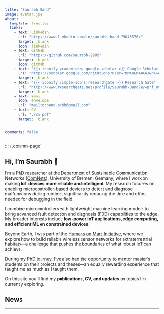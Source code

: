 ```yaml
---
title: "Saurabh Band"
image: avatar.jpg
about:
  template: trestles
  links:
    - text: LinkedIn
      url: "https://www.linkedin.com/in/saurabh-band-29045576/"
      target: _blank
      icon: linkedin
    - text: GitHub
      url: "https://github.com/saurabh-2905"
      target: _blank
      icon: github
    - text: "{{< iconify academicons google-scholar >}} Google Scholar"
      url: "https://scholar.google.com/citations?user=7bMtWGMAAAAJ&hl=en"
      target: _blank
    - text: "{{< iconify simple-icons researchgate >}} Research Gate"
      url: "https://www.researchgate.net/profile/Saurabh-Band?ev=prf_overview"
      target: _blank
    - text: Email
      icon: envelope
      url: "mailto:band.srbh@gmail.com"
    - text: CV
      url: "./cv.pdf"
      target: _blank


comments: false
---
```



::: {.column-page}

<!-- ## Bio  -->

## Hi, I’m Saurabh 👋

I’m a PhD researcher at the Department of Sustainable Communication Networks (<a href="https://www.uni-bremen.de/comnets" target="_blank">ComNets</a>), University of Bremen, Germany, where I work on making **IoT devices more reliable and intelligent**. My research focuses on enabling microcontroller-based devices to detect and diagnose malfunctions during runtime, significantly reducing the time and effort needed for debugging in the field.  

I combine microcontrollers with lightweight machine learning models to bring advanced fault detection and diagnosis (FDD) capabilities to the edge. My broader interests include **low-power IoT applications, edge computing, and efficient ML on constrained devices**.  

Beyond Earth, I was part of the [Humans on Mars Initiative](https://www.uni-bremen.de/humans-on-mars-initiative), where we explore how to build reliable wireless sensor networks for extraterrestrial habitats—a challenge that pushes the boundaries of what robust IoT can achieve.  

During my PhD journey, I’ve also had the opportunity to mentor master’s students on their projects and theses—an equally rewarding experience that taught me as much as I taught them.  

On this site you’ll find my **publications, CV, and updates** on topics I’m currently exploring.  

<!-- I’m a Research Assistant at department of Sustainable Communication Networks (ComNets), at Univesity of Bremen, Germany, My work focuses on making **microcontroller-based IoT devices more reliable and power-efficient**. Much of my recent work focuses on bringing **machine learning for anomaly detection and fault diagnosis (FDD)** onto resource-constrained **wireless sensor nodes**, while carefully measuring the **overhead in CPU, memory, and energy use** that these techniques introduce.  

In prior projects, I’ve explored a range of directions: developing **runtime anomaly detection (VarLogger)** for sensor nodes, studying the **reliability of monitoring systems for extraterrestrial habitats**, and experimenting with **low-power wireless protocols such as LoRa**. I enjoy combining **measurement-driven evaluation** with **practical embedded prototyping** (often in MicroPython), to keep research both rigorous and implementable.  

By training I’m an embedded systems engineer; professionally, I’ve worked across **sensor systems, wireless networking, anomaly detection, and machine learning applications**.

On this site you’ll find my **publications, projects, CV, and updates** on topics I’m currently exploring.   -->



## News
___